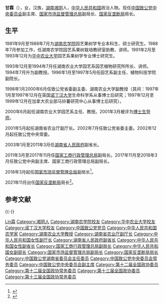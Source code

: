 {{Otheruses|甘霖}}
{{Refimprove|time=2020-12-31T11:46:11+00:00}}
{{Infobox officeholder
| 图像        = 
| 图像说明    = 
| 职务1       = [[国家反垄断局|国家反垄断局]]局长
| 就任日期1   = 2021年11月
| 卸任日期1   = 
| 前任1       = 新设
| 继任1       = 
| 职务2       = 
| 就任日期2   = 
| 卸任日期2   = 
| 前任2       = 
| 继任2       = 
| 职务3       = 
| 就任日期3   = 
| 卸任日期3   = 
| 前任3       = 
| 继任3       = 
| 职务4       = 
| 就任日期4   = 
| 卸任日期4   = 
| 前任4       = 
| 继任4       = 
| 姓名        = 甘霖
| 原名        = 
| 出生日期    = {{birth year and age|1963|10}}
| 出生地点    = {{CHN}}[[湖南省|湖南省]][[湘阴县|湘阴县]]
| 逝世日期    = <!-- {{death date and age|}}（死亡在前，出生在后）{{death year and age| }} -->
| 逝世地点    = 
| 政党        = [[中国致公党|中国致公党]]
| 父母        = 
| 配偶        = <!--{{marriage|姓名|}} -->
| 子女        = 
| 亲属        = 
| 信仰        = 
| 母校        = [[湖南农业大学|湖南农业大学]]<br>[[华中农业大学|华中农业大学]]<br>[[诺丁汉大学|诺丁汉大学]]
| 网站        = 
| 签名        = 
| 脚注        = 
}}
'''甘霖'''（{{bd|1963年|10月||catIdx=Gan甘}}），女，汉族，[[湖南省|湖南]][[湘阴县|湘阴]]人，[[中华人民共和国|中华人民共和国]]政治人物。现任[[中国致公党中央委员会|中国致公党中央委员会]]副主席、[[国家市场监督管理总局|国家市场监督管理总局]]副局长、[[国家反垄断局|国家反垄断局]]局长。

== 生平 ==
1981年9月至1988年7月为[[湖南农业大学|湖南农学院]]园艺果树学专业本科生、硕士研究生。1988年7月参加工作，任湖南农学院园艺系果树栽培教研室助教、讲师。1991年2月至1993年12月为[[华中农业大学|华中农业大学]]园艺系果树学专业博士研究生。

1993年12月至1994年7月任湖南农业大学园艺系园艺植物研究所所长、讲师。1994年7月升为副教授。1996年1月至1997年5月任园艺系副主任、植物科技学院副院长。

1998年1月2000年6月任致公党省委副主委、湖南农业大学副教授（其间：1997年1月至1997年12月在英国[[诺丁汉大学|诺丁汉大学]]生命科学系从事博士后研究；1997年12月至1999年12月在加拿大农业部马铃薯研究中心从事博士后研究）。

2000年6月起任湖南农业大学园艺系主任、教授。2001年3月被评为[[博士生导师|博士生导师]]。

2001年5月起任湖南省农业厅副厅长。2002年7月任致公党省委主委。2002年12月起任致公党中央常委。

2003年1月至2011年3月任[[湖南省人民政府|湖南省人民政府]]副省长。

2011年3月至2017年11月任[[国家工商行政管理总局|国家工商行政管理总局]]副局长。2017年11月至2018年3月任致公党中央副主席、国家工商行政管理总局副局长。

2018年3月起任[[国家市场监督管理总局|国家市场监督管理总局]]副局长<ref>{{cite web |accessdate=2018-04-05 |url=http://www.gov.cn/guowuyuan/2018-04/04/content_5279818.htm |title=国务院任免国家工作人员（4月4日） |publisher=中国政府网 |archive-date=2018-04-05 |archive-url=https://web.archive.org/web/20180405152956/http://www.gov.cn/guowuyuan/2018-04/04/content_5279818.htm |dead-url=no }}</ref>。

2021年11月出任[[国家反垄断局|国家反垄断局]]局长<ref>{{cite web |url=http://district.ce.cn/newarea/sddy/202111/15/t20211115_37086184.shtml |title=甘霖（女）任国家反垄断局局长 |publisher=中国经济网 |accessdate=2021-11-15 |archive-date=2021-11-17 |archive-url=https://web.archive.org/web/20211117002240/http://district.ce.cn/newarea/sddy/202111/15/t20211115_37086184.shtml |dead-url=no }}</ref>。

== 参考文献 ==
{{Reflist}}

{{-}}
{{start box}}
{{s-ppo|{{PRC}}[[民主党派|民主党派]]}}
{{s-before|[[林子亮|林子亮]]}}
{{s-title|[[中国致公党湖南省委员会|中国致公党湖南省委员会]]主任委员|2002年7月－2012年5月}}
{{s-after|[[胡旭晟|胡旭晟]]}}
{{s-gov|prc}}
{{s-new}}
{{s-title|[[国家反垄断局|国家反垄断局]]局长|2021年11月－}}
{{s-inc}}
{{end box}}
{{Navboxes 
| title  = 甘霖在[[中国致公党|中国致公党]]的职务
| list1  =
{{中国致公党第十二届中央委员会}}
{{中国致公党第十三届中央委员会}}
{{中国致公党第十四届中央委员会}}
{{中国致公党第十五届中央委员会}}
}}

{{Authority control}}
{{DEFAULTSORT:Gan甘}}
[[Category:甘姓|Lin霖]]
[[Category:湘阴人|Category:湘阴人]]
[[Category:湖南农学院校友|Category:湖南农学院校友]]
[[Category:华中农业大学校友|Category:华中农业大学校友]]
[[Category:诺丁汉大学校友|Category:诺丁汉大学校友]]
[[Category:中国致公党党员|Category:中国致公党党员]]
[[Category:中华人民共和国农学家|Category:中华人民共和国农学家]]
[[Category:湖南农业大学教授|Category:湖南农业大学教授]]
[[Category:湖南省农业厅副厅长|Category:湖南省农业厅副厅长]]
[[Category:中华人民共和国女性副厅长|Category:中华人民共和国女性副厅长]]
[[Category:湖南省人民政府副省长|Category:湖南省人民政府副省长]]
[[Category:中华人民共和国女性副省长|Category:中华人民共和国女性副省长]]
[[Category:国家工商行政管理总局副局长|Category:国家工商行政管理总局副局长]]
[[Category:中华人民共和国女副部长|Category:中华人民共和国女副部长]]
[[Category:国家市场监督管理总局副局长|Category:国家市场监督管理总局副局长]]
[[Category:国家反垄断局局长|Category:国家反垄断局局长]]
[[Category:中国致公党湖南省委员会主任委员|Category:中国致公党湖南省委员会主任委员]]
[[Category:中国致公党中央委员会常务委员|Category:中国致公党中央委员会常务委员]]
[[Category:中国致公党中央委员会副主席|Category:中国致公党中央委员会副主席]]
[[Category:第十二届全国政协委员|Category:第十二届全国政协委员]]
[[Category:第十二届全国政协常务委员|Category:第十二届全国政协常务委员]]
[[Category:第十三届全国政协委员|Category:第十三届全国政协委员]]
[[Category:第十三届全国政协常务委员|Category:第十三届全国政协常务委员]]